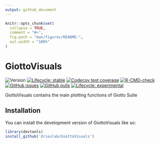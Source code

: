 ```yaml
---
output: github_document
---
```


<!-- README.md is generated from README.Rmd. Please edit that file -->

```r
knitr::opts_chunk$set(
  collapse = TRUE,
  comment = "#>",
  fig.path = "man/figures/README-",
  out.width = "100%"
)
```

# GiottoVisuals

<!-- badges: start -->
![Version](https://img.shields.io/github/r-package/v/drieslab/GiottoVisuals)
[![Lifecycle: stable](https://img.shields.io/badge/lifecycle-stable-brightgreen.svg)](https://lifecycle.r-lib.org/articles/stages.html#stable)
[![Codecov test coverage](https://codecov.io/gh/jiajic/GiottoVisuals/branch/main/graph/badge.svg)](https://app.codecov.io/gh/jiajic/GiottoVisuals?branch=main)
[![R-CMD-check](https://github.com/drieslab/GiottoVisuals/actions/workflows/R-CMD-check.yml/badge.svg)](https://github.com/drieslab/GiottoVisuals/actions/workflows/R-CMD-check.yml)
[![GitHub issues](https://img.shields.io/github/issues/drieslab/Giotto)](https://github.com/drieslab/Giotto/issues)
[![GitHub pulls](https://img.shields.io/github/issues-pr/drieslab/GiottoVisuals)](https://github.com/drieslab/GiottoVisuals/pulls)
[![Lifecycle: experimental](https://img.shields.io/badge/lifecycle-experimental-orange.svg)](https://lifecycle.r-lib.org/articles/stages.html#experimental)
<!-- badges: end -->

GiottoVisuals contains the main plotting functions of Giotto Suite

## Installation

You can install the development version of GiottoVisuals like so:

``` r
library(devtools)
install_github('drieslab/GiottoVisuals')
```

